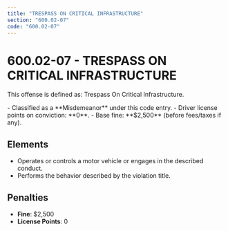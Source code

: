 ```yaml
---
title: "TRESPASS ON CRITICAL INFRASTRUCTURE"
section: "600.02-07"
code: "600.02-07"
---
```





# 600.02-07 - TRESPASS ON CRITICAL INFRASTRUCTURE

This offense is defined as: Trespass On Critical Infrastructure.

<Aside type="caution" title="Charge Type: Misdemeanor">
- Classified as a **Misdemeanor** under this code entry.
- Driver license points on conviction: **0**.
- Base fine: **$2,500** (before fees/taxes if any).
</Aside>

## Elements
- Operates or controls a motor vehicle or engages in the described conduct.
- Performs the behavior described by the violation title.

## Penalties
- **Fine**: $2,500
- **License Points**: 0
